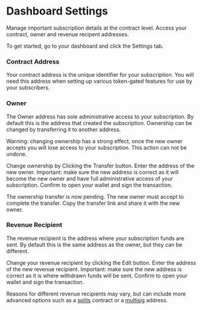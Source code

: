 # Dashboard Settings

Manage important subscription details at the contract level. Access your contract, owner and revenue recipent addresses.

To get started, go to your dashboard and click the Settings tab.

### Contract Address

Your contract address is the unique identifier for your subscription. You will need this address when setting up various token-gated features for use by your subscribers.  

### Owner

The Owner address has sole administrative access to your subscription. By default this is the address that created the subscription. Ownership can be changed by transferring it to another address.

Warning: changing ownership has a strong effect, once the new owner accepts you will lose access to your subscription. This action can not be undone.

Change ownership by Clicking the Transfer button. Enter the address of the new owner. Important: make sure the new address is correct as it will become the new owner and have full administrative access of your subscription. Confirm to open your wallet and sign the transaction.

The ownership transfer is now pending. The new owner must accept to complete the transfer. Copy the transfer link and share it with the new owner.

### Revenue Recipient

The revenue recipient is the address where your subscription funds are sent. By default this is the same address as the owner, but they can be different.

Change your revenue recipient by clicking the Edit button. Enter the address of the new revenue recipient. Important: make sure the new address is correct as it is where withdrawn funds will be sent. Confirm to open your wallet and sign the transaction.

Reasons for different revenue recipients may vary, but can include more advanced options such as a [splits](https://splits.org/) contract or a [multisig](https://www.coinbase.com/learn/wallet/what-is-a-multi-signature-multi-sig-wallet) address.
